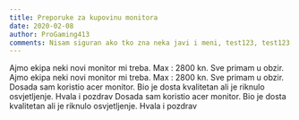 ```yaml
---
title: Preporuke za kupovinu monitora
date: 2020-02-08
author: ProGaming413
comments: Nisam siguran ako tko zna neka javi i meni, test123, test123
---
```


Ajmo ekipa neki novi monitor mi treba. Max : 2800 kn. Sve primam u obzir.  Ajmo ekipa neki novi monitor mi treba. Max : 2800 kn. Sve primam u obzir.  Dosada sam koristio acer monitor. Bio je dosta kvalitetan ali je riknulo osvjetljenje. Hvala i pozdrav
Dosada sam koristio acer monitor. Bio je dosta kvalitetan ali je riknulo osvjetljenje. Hvala i pozdrav